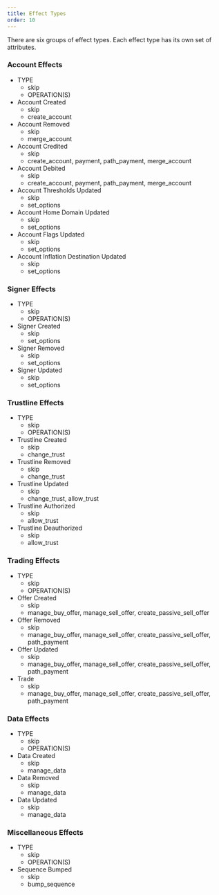```yaml
---
title: Effect Types
order: 10
---
```



There are six groups of effect types. Each effect type has its own set of attributes.

### Account Effects

<AttributeTable>

- TYPE
  - skip
  - OPERATION(S)
- Account Created
  - skip
  - create_account
- Account Removed
  - skip
  - merge_account
- Account Credited
  - skip
  - create_account, payment, path_payment, merge_account
- Account Debited
  - skip
  - create_account, payment, path_payment, merge_account
- Account Thresholds Updated
  - skip
  - set_options
- Account Home Domain Updated
  - skip
  - set_options
- Account Flags Updated
  - skip
  - set_options
- Account Inflation Destination Updated
  - skip
  - set_options

</AttributeTable>

### Signer Effects

<AttributeTable>

- TYPE
  - skip
  - OPERATION(S)
- Signer Created
  - skip
  - set_options
- Signer Removed
  - skip
  - set_options
- Signer Updated
  - skip
  - set_options

</AttributeTable>

### Trustline Effects

<AttributeTable>

- TYPE
  - skip
  - OPERATION(S)
- Trustline Created
  - skip
  - change_trust
- Trustline Removed
  - skip
  - change_trust
- Trustline Updated
  - skip
  - change_trust, allow_trust
- Trustline Authorized
  - skip
  - allow_trust
- Trustline Deauthorized
  - skip
  - allow_trust

</AttributeTable>

### Trading Effects

<AttributeTable>

- TYPE
  - skip
  - OPERATION(S)
- Offer Created
  - skip
  - manage_buy_offer, manage_sell_offer, create_passive_sell_offer
- Offer Removed
  - skip
  - manage_buy_offer, manage_sell_offer, create_passive_sell_offer, path_payment
- Offer Updated
  - skip
  - manage_buy_offer, manage_sell_offer, create_passive_sell_offer, path_payment
- Trade
  - skip
  - manage_buy_offer, manage_sell_offer, create_passive_sell_offer, path_payment

</AttributeTable>

### Data Effects

<AttributeTable>

- TYPE
  - skip
  - OPERATION(S)
- Data Created
  - skip
  - manage_data
- Data Removed
  - skip
  - manage_data
- Data Updated
  - skip
  - manage_data

</AttributeTable>

### Miscellaneous Effects

<AttributeTable>

- TYPE
  - skip
  - OPERATION(S)
- Sequence Bumped
  - skip
  - bump_sequence

</AttributeTable>
